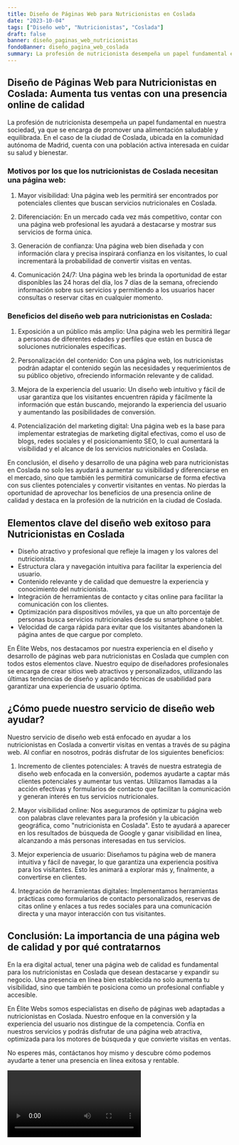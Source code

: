 ```yaml
---
title: Diseño de Páginas Web para Nutricionistas en Coslada
date: "2023-10-04"
tags: ["Diseño web", "Nutricionistas", "Coslada"]
draft: false
banner: diseño_paginas_web_nutricionistas
fondoBanner: diseño_pagina_web_coslada
summary: La profesión de nutricionista desempeña un papel fundamental en nuestra sociedad, ya que se encarga de promover una alimentación saludable y equilibrada. En el caso de la ciudad de Coslada, ubicada en la comunidad autónoma de Madrid, cuenta con una población activa interesada en cuidar su salud y bienestar.
---
```



## Diseño de Páginas Web para Nutricionistas en Coslada: Aumenta tus ventas con una presencia online de calidad

La profesión de nutricionista desempeña un papel fundamental en nuestra sociedad, ya que se encarga de promover una alimentación saludable y equilibrada. En el caso de la ciudad de Coslada, ubicada en la comunidad autónoma de Madrid, cuenta con una población activa interesada en cuidar su salud y bienestar.

### Motivos por los que los nutricionistas de Coslada necesitan una página web:

1. Mayor visibilidad: Una página web les permitirá ser encontrados por potenciales clientes que buscan servicios nutricionales en Coslada.

2. Diferenciación: En un mercado cada vez más competitivo, contar con una página web profesional les ayudará a destacarse y mostrar sus servicios de forma única.

3. Generación de confianza: Una página web bien diseñada y con información clara y precisa inspirará confianza en los visitantes, lo cual incrementará la probabilidad de convertir visitas en ventas.

4. Comunicación 24/7: Una página web les brinda la oportunidad de estar disponibles las 24 horas del día, los 7 días de la semana, ofreciendo información sobre sus servicios y permitiendo a los usuarios hacer consultas o reservar citas en cualquier momento.

### Beneficios del diseño web para nutricionistas en Coslada:

1. Exposición a un público más amplio: Una página web les permitirá llegar a personas de diferentes edades y perfiles que están en busca de soluciones nutricionales específicas.

2. Personalización del contenido: Con una página web, los nutricionistas podrán adaptar el contenido según las necesidades y requerimientos de su público objetivo, ofreciendo información relevante y de calidad.

3. Mejora de la experiencia del usuario: Un diseño web intuitivo y fácil de usar garantiza que los visitantes encuentren rápida y fácilmente la información que están buscando, mejorando la experiencia del usuario y aumentando las posibilidades de conversión.

4. Potencialización del marketing digital: Una página web es la base para implementar estrategias de marketing digital efectivas, como el uso de blogs, redes sociales y el posicionamiento SEO, lo cual aumentará la visibilidad y el alcance de los servicios nutricionales en Coslada.

En conclusión, el diseño y desarrollo de una página web para nutricionistas en Coslada no solo les ayudará a aumentar su visibilidad y diferenciarse en el mercado, sino que también les permitirá comunicarse de forma efectiva con sus clientes potenciales y convertir visitantes en ventas. No pierdas la oportunidad de aprovechar los beneficios de una presencia online de calidad y destaca en la profesión de la nutrición en la ciudad de Coslada.

<GifSeo />

<Cta />

## Elementos clave del diseño web exitoso para Nutricionistas en Coslada

- Diseño atractivo y profesional que refleje la imagen y los valores del nutricionista.
- Estructura clara y navegación intuitiva para facilitar la experiencia del usuario.
- Contenido relevante y de calidad que demuestre la experiencia y conocimiento del nutricionista.
- Integración de herramientas de contacto y citas online para facilitar la comunicación con los clientes.
- Optimización para dispositivos móviles, ya que un alto porcentaje de personas busca servicios nutricionales desde su smartphone o tablet.
- Velocidad de carga rápida para evitar que los visitantes abandonen la página antes de que cargue por completo.

En Élite Webs, nos destacamos por nuestra experiencia en el diseño y desarrollo de páginas web para nutricionistas en Coslada que cumplen con todos estos elementos clave. Nuestro equipo de diseñadores profesionales se encarga de crear sitios web atractivos y personalizados, utilizando las últimas tendencias de diseño y aplicando técnicas de usabilidad para garantizar una experiencia de usuario óptima.

## ¿Cómo puede nuestro servicio de diseño web ayudar?

Nuestro servicio de diseño web está enfocado en ayudar a los nutricionistas en Coslada a convertir visitas en ventas a través de su página web. Al confiar en nosotros, podrás disfrutar de los siguientes beneficios:

1. Incremento de clientes potenciales: A través de nuestra estrategia de diseño web enfocada en la conversión, podemos ayudarte a captar más clientes potenciales y aumentar tus ventas. Utilizamos llamadas a la acción efectivas y formularios de contacto que facilitan la comunicación y generan interés en tus servicios nutricionales.

2. Mayor visibilidad online: Nos aseguramos de optimizar tu página web con palabras clave relevantes para la profesión y la ubicación geográfica, como "nutricionista en Coslada". Esto te ayudará a aparecer en los resultados de búsqueda de Google y ganar visibilidad en línea, alcanzando a más personas interesadas en tus servicios.

3. Mejor experiencia de usuario: Diseñamos tu página web de manera intuitiva y fácil de navegar, lo que garantiza una experiencia positiva para los visitantes. Esto les animará a explorar más y, finalmente, a convertirse en clientes.

4. Integración de herramientas digitales: Implementamos herramientas prácticas como formularios de contacto personalizados, reservas de citas online y enlaces a tus redes sociales para una comunicación directa y una mayor interacción con tus visitantes.

## Conclusión: La importancia de una página web de calidad y por qué contratarnos

En la era digital actual, tener una página web de calidad es fundamental para los nutricionistas en Coslada que desean destacarse y expandir su negocio. Una presencia en línea bien establecida no solo aumenta tu visibilidad, sino que también te posiciona como un profesional confiable y accesible.

En Élite Webs somos especialistas en diseño de páginas web adaptadas a nutricionistas en Coslada. Nuestro enfoque en la conversión y la experiencia del usuario nos distingue de la competencia. Confía en nuestros servicios y podrás disfrutar de una página web atractiva, optimizada para los motores de búsqueda y que convierte visitas en ventas.

No esperes más, contáctanos hoy mismo y descubre cómo podemos ayudarte a tener una presencia en línea exitosa y rentable.

<Video />

<CtaBot job="Nutricionistas" city="Coslada" />

<Gmaps query="Coslada+españa+maps" />
